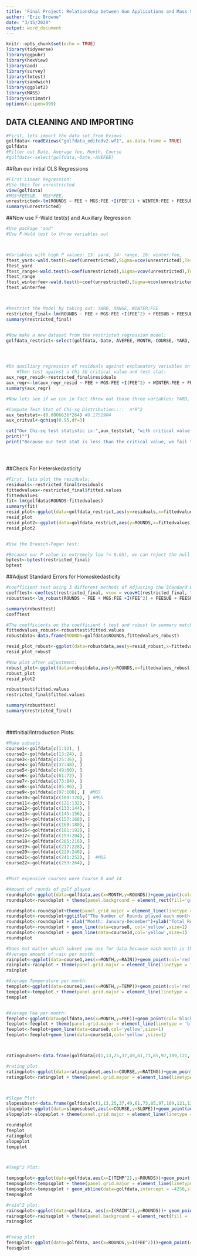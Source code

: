 ---
title: 'Final Project: Relationship between Gun Applications and Mass Shootings'
author: "Eric Browne"
date: "3/15/2020"
output: word_document
---

```{r setup, include=FALSE}
knitr::opts_chunk$set(echo = TRUE)
library(tidyverse)
library(ggpubr)
library(hexView)
library(aod)
library(survey)
library(lmtest)
library(sandwich)
library(ggplot2)
library(MASS)
library(estimatr)
options(scipen=999)
```

## DATA CLEANING AND IMPORTING
```{r}
#First, lets import the data set from Eviews:
golfdata<-readEViews("golfdata_editedv2.wf1", as.data.frame = TRUE)
golfdata
#Filter out Date, Average fee, Month, Course
#golfdata<-select(golfdata,-Date,-AVEFEE)


```
##Run our initial OLS Regressions
```{R}
#First Linear Regression:
#Use this for unrestricted
view(golfdata)
#MGS*FEESUB,  MGS*FEE,   
unrestricted<-lm(ROUNDS ~ FEE + MGS:FEE +I(FEE^2) + WINTER:FEE + FEESUB + FEESUB:MGS + RATING + SLOPE + WINTER + RAIN +I(RAIN^2)+ TEMP + I(TEMP^2) + CART:WINTER + DISTANCE + YARD + RANGE, data=golfdata)
summary(unrestricted)


```






##Now use F-Wald test(s) and Auxillary Regression

```{r}
#Use package "aod"
#Use F-Wald test to throw variables out



#Variables with high P values: 13: yard, 14: range, 16: winter:fee, 
ftest_yard<-wald.test(b=coef(unrestricted),Sigma=vcov(unrestricted),Terms = 13)
ftest_yard
ftest_range<-wald.test(b=coef(unrestricted),Sigma=vcov(unrestricted),Terms = 14) 
ftest_range
ftest_winterfee<-wald.test(b=coef(unrestricted),Sigma=vcov(unrestricted),Terms = 16)
ftest_winterfee



#Restrict the Model by taking out: YARD, RANGE, WINTER:FEE
restricted_final<-lm(ROUNDS ~ FEE + MGS:FEE +I(FEE^2) + FEESUB + FEESUB:MGS + RATING + SLOPE + WINTER + RAIN +I(RAIN^2)+ TEMP + I(TEMP^2) + CART:WINTER + DISTANCE,data=golfdata)
summary(restricted_final)


#Now make a new dataset from the restricted regression model:
golfdata_restrict<-select(golfdata,-Date,-AVEFEE,-MONTH,-COURSE,-YARD,-RANGE)




#Do auxiliary regression of residuals against explanatory variables on unrestriced model
    #Then test against a Chi SQ critical value and test stat:
aux_regr_resid<-restricted_final$residuals
aux_regr<-lm(aux_regr_resid ~ FEE + MGS:FEE +I(FEE^2) + WINTER:FEE + FEESUB + FEESUB:MGS + RATING + SLOPE + WINTER + RAIN +I(RAIN^2)+ TEMP + I(TEMP^2) + CART:WINTER + DISTANCE + YARD + RANGE, data=golfdata)
summary(aux_regr)

#Now lets see if we can in fact throw out those three variables: YARD, RANGE, WINTER:FEE:

#Compute Test Stat of Chi-sq Distribution::::  n*R^2
aux_teststat<-(0.0006636*264) #0.1751904
aux_critval<-qchisq(0.95,df=3)

cat("Our Chi-sq test statistic is:",aux_teststat, "with critical value:",aux_critval)
print("")
print("Because our test stat is less than the critical value, we fail to reject the Null: that we are in fact able to pull out these three variables.")





```


##Check For Heterskedasticity
```{r}
#First, lets plot the residuals:
residuals<-restricted_final$residuals
fittedvalues<-restricted_final$fitted.values
fittedvalues
fit<-lm(golfdata$ROUNDS~fittedvalues)
summary(fit)
resid_plot<-ggplot(data=golfdata_restrict,aes(y=residuals,x=fittedvalues))+geom_point(col='blue')+geom_abline(aes(x=fittedvalues,y=golfdata$ROUNDS),intercept=0,slope=0,col='red',size=0.75)+xlab('Fitted Values for ROUNDS')+ylab("Residuals")+ggtitle("Residuals vs Fitted Values for ROUNDS:  Pre-Adjustment")+theme(panel.background = element_rect(fill='grey',colour='black'))
resid_plot
resid_plot2<-ggplot(data=golfdata_restrict,aes(y=ROUNDS,x=fittedvalues))+geom_point(col='blue')+geom_abline(aes(x=fittedvalues,y=golfdata$ROUNDS),intercept=0,slope=1,col='red',size=0.75)+xlab('Fitted Values for ROUNDS')+ylab("Observed ROUNDS")+ggtitle("Observed ROUNDS vs Fitted Values for ROUNDS:  Pre-Adjustment")+theme(panel.background = element_rect(fill='grey',colour='black'))
resid_plot2


#Use the Breusch-Pagan test:

#Because our P value is extremely low (< 0.05), we can reject the null hypothesis that Heteroskedasticity is not present; because it is in fact present.
bptest<-bptest(restricted_final)
bptest


```

##Adjust Standard Errors for Homoskedasticity

```{r}


#coefficient test using 3 different methods of Adjusting the Standard Errors:
coefftest<-coeftest(restricted_final, vcov = vcovHC(restricted_final, "HC0"))
robusttest<-lm_robust(ROUNDS ~ FEE + MGS:FEE +I(FEE^2) + FEESUB + FEESUB:MGS + RATING + SLOPE + WINTER + RAIN +I(RAIN^2)+ TEMP + I(TEMP^2) + CART:WINTER + DISTANCE,se_type="HC0",data=golfdata)

summary(robusttest)
coefftest

#The coefficients on the coefficient t test and robust lm summary match up
fittedvalues_robust<-robusttest$fitted.values
robustdata<-data.frame(ROUNDS=golfdata$ROUNDS,fittedvalues_robust)

resid_plot_robust<-ggplot(data=robustdata,aes(y=resid_robust,x=fittedvalues_robust))+geom_point(col='purple')+geom_abline(intercept=0,slope=0,col='red',size=0.75)+xlab('Fitted Values for ROUNDS')+ylab("Residuals")+ggtitle("Residuals vs Fitted Values for ROUNDS:  Pre-Adjustment")+theme(panel.background = element_rect(fill='grey',colour='black'))
resid_plot_robust

#Now plot after adjustment:
robust_plot<-ggplot(data=robustdata,aes(y=ROUNDS,x=fittedvalues_robust))+geom_point(col='purple')+geom_abline(intercept=0,slope=1,col='red',size=0.75)+xlab('Fitted Values for ROUNDS')+ylab("Residuals")+ggtitle("Residuals vs Fitted Values for ROUNDS:  Post-Adjustment")+theme(panel.background = element_rect(fill='grey',colour='black'))
robust_plot
resid_plot2

robusttest$fitted.values
restricted_final$fitted.values

summary(robusttest)
summary(restricted_final)




```
















###Initial/Introduction Plots:
```{r}
#Make subsets
course1<-golfdata[c(1:12), ]
course2<-golfdata[c(13:24), ]
course3<-golfdata[c(25:36), ]
course4<-golfdata[c(37:48), ]
course5<-golfdata[c(49:60), ]
course6<-golfdata[c(61:72), ]
course7<-golfdata[c(73:84), ]
course8<-golfdata[c(85:96), ]
course9<-golfdata[c(97:108), ]  #MGS
course10<-golfdata[c(109:120), ] #MGS
course11<-golfdata[c(121:132), ]
course12<-golfdata[c(133:144), ]
course13<-golfdata[c(145:156), ]
course14<-golfdata[c(157:168), ]
course15<-golfdata[c(169:180), ]
course16<-golfdata[c(181:192), ]
course17<-golfdata[c(193:204), ]
course18<-golfdata[c(205:216), ]
course19<-golfdata[c(217:228), ]
course20<-golfdata[c(229:240), ]
course21<-golfdata[c(241:252), ]  #MGS
course22<-golfdata[c(253:264), ]


#Most expensive courses were Course 8 and 14

#Amount of rounds of golf played
roundsplot<-ggplot(data=golfdata,aes(x=MONTH,y=ROUNDS))+geom_point(col='black')+geom_line(data=course9,col='purple',size=1.25)+geom_line(data=course10,col='blue',size=1.25)+geom_line(data=course21,col='red',size=1.25)
roundsplot<-roundsplot + theme(panel.background = element_rect(fill='grey', colour='black'))

roundsplot<-roundsplot+theme(panel.grid.major = element_line(linetype = 'blank'))
roundsplot<-roundsplot+ggtitle("The Number of Rounds played each month for each Golf Course")
roundsplot<-roundsplot + xlab("Month: January-December")+ylab("Total Rounds Played")
roundsplot<-roundsplot + geom_line(data=course8, col='yellow',size=1)
roundsplot<-roundsplot + geom_line(data=course14,col='yellow',size=1)
roundsplot

#Does not matter which subset you use for data because each month is the same for each course:
#Average amount of rain per month:
rainplot<-ggplot(data=course1,aes(x=MONTH,y=RAIN))+geom_point(col='red',size=3)+geom_line(col='blue',size=1.25)+ggtitle("The Average amount of Rain Each Month in Inches")+xlab("Month: January-December")+ylab("Average Rain (inches)")
rainplot<-rainplot + theme(panel.grid.major = element_line(linetype = "blank")) + theme(panel.background = element_rect(fill = 'grey',colour='black'))
rainplot

#Average Temperature per month:
tempplot<-ggplot(data=course1,aes(x=MONTH,y=TEMP))+geom_point(col='red',size=3)+geom_line(col='purple',size=1.25)+ggtitle("The Average Temperature in Degrees Farenheit")+xlab("Month: January-December")+ylab("Average Temp (F)")
tempplot<-tempplot + theme(panel.grid.major = element_line(linetype = 'blank'))+theme(panel.background = element_rect(fill='grey',colour='black'))
tempplot


#Average Fee per month:
feeplot<-ggplot(data=golfdata,aes(x=MONTH,y=FEE))+geom_point(col='black')+geom_line(data=course9,col='purple')+geom_line(data=course10,col='blue')+geom_line(data=course21,col='red')+ggtitle("The Average Fee for each Course in each Month in U.S. Dollars")+xlab("Month: January-December")+ylab("Average Fee ($$)")
feeplot<-feeplot + theme(panel.grid.major = element_line(linetype = 'blank'))+theme(panel.background = element_rect(fill='grey',colour='black'))
feeplot<-feeplot+geom_line(data=course8,col='yellow',size=1)
feeplot<-feeplot+geom_line(data=course14,col='yellow',size=1)



ratingsubset<-data.frame(golfdata[c(1,13,25,37,49,61,73,85,97,109,121,133,145,157,169,181,193,205,217,229,241,253), ])

#rating plot
ratingplot<-ggplot(data=ratingsubset,aes(x=COURSE,y=RATING))+geom_point(aes(x=COURSE,y=RATING),col='red',data=ratingsubset)+geom_line()+ggtitle("The Ratings for each Course")+xlab("The Course Number:     MGS = 9, 10, 21")+ylab('Rating for Each Course')
ratingplot<-ratingplot + theme(panel.grid.major = element_line(linetype = 'blank'))+theme(panel.background = element_rect(fill='grey',colour='black'))



#Slope Plot:
slopesubset<-data.frame(golfdata[c(1,13,25,37,49,61,73,85,97,109,121,133,145,157,169,181,193,205,217,229,241,253), ])
slopeplot<-ggplot(data=slopesubset,aes(x=COURSE,y=SLOPE))+geom_point(aes(x=COURSE,y=SLOPE),col='red',data=ratingsubset)+geom_line()+ggtitle("The Slope for each Course")+xlab("The Course Number:     MGS = 9, 10, 21")+ylab('Slope for Each Course')
slopeplot<-slopeplot + theme(panel.grid.major = element_line(linetype = 'blank'))+theme(panel.background = element_rect(fill='grey',colour='black'))

roundsplot
feeplot
ratingplot
slopeplot
tempplot



#Temp^2 Plot:

tempsqplot<-ggplot(data=golfdata,aes(x=I(TEMP^2),y=ROUNDS))+geom_point(col='blue')+ggtitle("The Average Temperature Squared VS. the Amounf of ROUNDS played") + ylab("Rounds played")
tempsqplot<-tempsqplot + theme(panel.grid.major = element_line(linetype = 'blank'))+theme(panel.background = element_rect(fill='grey',colour='black'))
tempsqplot<-tempsqplot + geom_abline(data=golfdata,intercept = -4258,slope=2.431,col='red' )
tempsqplot

#rain^2 plot:
rainsqplot<-ggplot(data=golfdata, aes(x=I(RAIN^2),y=ROUNDS))+ geom_point(col='blue')+ggtitle("Averate Rainfall Squared vs ROUNDS played")
rainsqplot<-rainsqplot + theme(panel.background = element_rect(fill = 'grey', colour = 'black'))
rainsqplot


#Feesq plot
feesqplot<-ggplot(data=golfdata, aes(x=ROUNDS,y=I(FEE^2)))+geom_point(col='blue')+ggtitle("FEE Squared VS. ROUNDS")+theme(panel.background = element_rect(fill = 'grey', colour = 'black'))+geom_abline(intercept=-4258,slope=-5.113)
feesqplot



```



